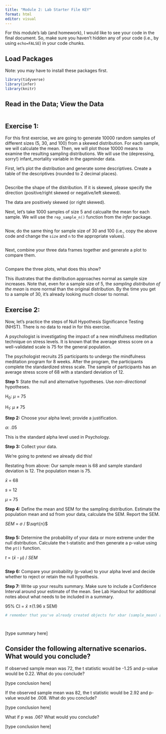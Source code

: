 ```yaml
---
title: "Module 2: Lab Starter File KEY"
format: html
editor: visual
---
```


For this module's lab (and homework), I would like to see your code in the final document. So, make sure you haven't hidden any of your code (i.e., by using `echo=FALSE`) in your code chunks.

## Load Packages

Note: you may have to install these packages first.

```r

library(tidyverse)
library(infer)
library(knitr)

```

## Read in the Data; View the Data

```r




```

## Exercise 1:

For this first exercise, we are going to generate 10000 random samples of different sizes (5, 30, and 100) from a skewed distribution. For each sample, we will calculate the mean. Then, we will plot those 10000 means to examine the resulting sampling distributions. We will use the (depressing, sorry!) infant_mortality variable in the gapminder data.

First, let's plot the distribution and generate some descriptives. Create a table of the descriptives (rounded to 2 decimal places).

```r




```

Describe the shape of the distribution. If it is skewed, please specify the direction (positive/right skewed or negative/left skewed).

The data are positively skewed (or right skewed).

Next, let's take 1000 samples of size 5 and calcualte the mean for each sample. We will use the `rep_sample_n()` function from the *infer* package.

```r




```

Now, do the same thing for sample size of 30 and 100 (i.e., copy the above code and change the `size` and `n` to the appropriate values).

```r



```

Next, combine your three data frames together and generate a plot to compare them.

```r




```

Compare the three plots, what does this show?

This illustrates that the distribution approaches normal as sample size increases. Note that, even for a sample size of 5, the *sampling distributon of the mean* is more normal than the original distribution. By the time you get to a sample of 30, it's already looking *much* closer to normal.

## Exercise 2:

Now, let's practice the steps of Null Hypothesis Significance Testing (NHST). There is no data to read in for this exercise.

A psychologist is investigating the impact of a new mindfulness meditation technique on stress levels. It is known that the average stress score on a well-validated scale is 75 for the general population.

The psychologist recruits 25 participants to undergo the mindfulness meditation program for 8 weeks. After the program, the participants complete the standardized stress scale. The sample of participants has an average stress score of 68 with a standard deviation of 12.

**Step 1:** State the null and alternative hypotheses. Use *non-directional* hypotheses.

H~0~: $\mu$ = 75

H~1~: $\mu$ $\neq$ 75

**Step 2:** Choose your alpha level; provide a justification.

$\alpha$: .05

This is the standard alpha level used in Psychology.

**Step 3:** Collect your data.

We're going to pretend we already did this!

Restating from above: Our sample mean is 68 and sample standard deviation is 12. The population mean is 75.

$\bar{x}$ = 68

*s* = 12

$\mu$ = 75

**Step 4:** Define the mean and SEM for the sampling distribution. Estimate the population mean and sd from your data, calculate the SEM. Report the SEM.

*SEM* = $\sigma$ / $\sqrt{n}$

```r





```

**Step 5:** Determine the probability of your data or more extreme under the null distribution. Calculate the t-statistic and then generate a p-value using the `pt()` function.

*t* = ($\bar{x}$ - $\mu$) / *SEM*

```r





```

**Step 6:** Compare your probability (p-value) to your alpha level and decide whether to reject or retain the null hypothesis.

**Step 7:** Write up your results summary. Make sure to include a Confidence Interval around your estimate of the mean. See Lab Handout for additional notes about what needs to be included in a summary.

95% CI = $\bar{x}$ ±(1.96 x SEM)

```r

# remember that you've already created objects for xbar (sample_mean) and the SEM, round to 2 decimal places




```

\[type summary here\]

## Consider the following alternative scenarios. What would you conclude?

If observed sample mean was 72, the t statistic would be -1.25 and p-value would be 0.22. What do you conclude?

\[type conclusion here\]

If the observed sample mean was 82, the t statistic would be 2.92 and p-value would be .008. What do you conclude?

\[type conclusion here\]

What if p was .06? What would you conclude?

\[type conclusion here\]
